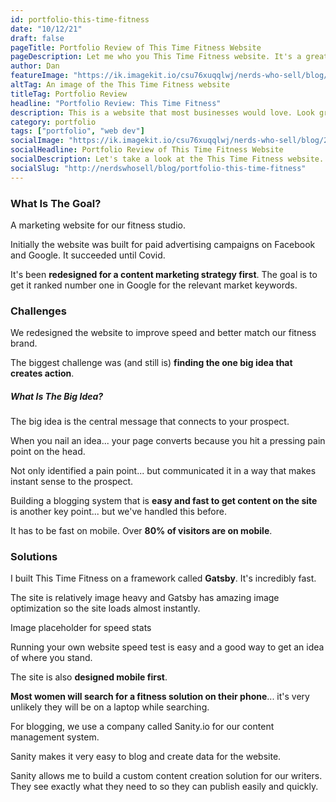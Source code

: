 ```yaml
---
id: portfolio-this-time-fitness
date: "10/12/21"
draft: false
pageTitle: Portfolio Review of This Time Fitness Website
pageDescription: Let me who you This Time Fitness website. It's a great marketing website that is insanely fast. Plus it has a new goal you might find interesting.
author: Dan
featureImage: "https://ik.imagekit.io/csu76xuqqlwj/nerds-who-sell/blog/2021/prtfolio-ttf-feature-1200x525_bk_433hvm.jpg"
altTag: An image of the This Time Fitness website
titleTag: Portfolio Review
headline: "Portfolio Review: This Time Fitness"
description: This is a website that most businesses would love. Look great with a brand personality. It's blazing fast and it has a unique goal. Let me who you this one.
category: portfolio
tags: ["portfolio", "web dev"]
socialImage: "https://ik.imagekit.io/csu76xuqqlwj/nerds-who-sell/blog/2021/portfolio-ttf-social-1200x630_jJxG2dIpSN.jpg"
socialHeadline: Portfolio Review of This Time Fitness Website
socialDescription: Let's take a look at the This Time Fitness website. It's a marketing website that is blaznig fast and perfected for SEO in a local market.
socialSlug: "http://nerdswhosell/blog/portfolio-this-time-fitness"
---
```



<YouTubeEmbed videoTitle="This Time Fitness Portfolio" videoId="A4T4yVgJJ2s" />

### What Is The Goal?

A marketing website for our fitness studio.

Initially the website was built for paid advertising campaigns on Facebook and Google. It succeeded until Covid.

It's been **redesigned for a content marketing strategy first**. The goal is to get it ranked number one in Google for the relevant market keywords.

### Challenges

We redesigned the website to improve speed and better match our fitness brand.

The biggest challenge was (and still is) **finding the one big idea that creates action**.

<CallOutBox>

##### What Is The Big Idea?

The big idea is the central message that connects to your prospect.

When you nail an idea... your page converts because you hit a pressing pain point on the head.

Not only identified a pain point... but communicated it in a way that makes instant sense to the prospect.

</CallOutBox>

Building a blogging system that is **easy and fast to get content on the site** is another key point... but we've handled this before.

It has to be fast on mobile. Over **80% of visitors are on mobile**.

### Solutions

I built This Time Fitness on a framework called **Gatsby**. It's incredibly fast.

The site is relatively image heavy and Gatsby has amazing image optimization so the site loads almost instantly.

Image placeholder for speed stats

Running your own website speed test is easy and a good way to get an idea of where you stand.

The site is also **designed mobile first**.

**Most women will search for a fitness solution on their phone**... it's very unlikely they will be on a laptop while searching.

For blogging, we use a company called <InternalLink url="https://www.sanity.io/">Sanity.io</InternalLink> for our content management system.

Sanity makes it very easy to blog and create data for the website.

Sanity allows me to build a custom content creation solution for our writers. They see exactly what they need to so they can publish easily and quickly.
